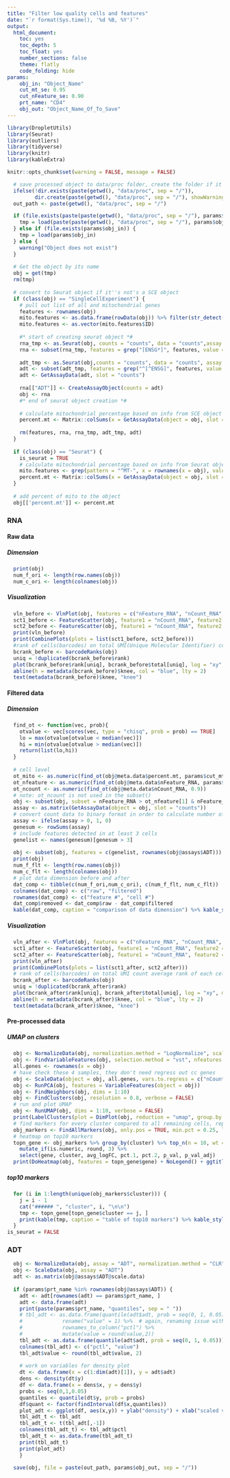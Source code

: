 ```yaml
---
title: "Filter low quality cells and features"
date: "`r format(Sys.time(), '%d %B, %Y')`"
output:
  html_document:
    toc: yes
    toc_depth: 5
    toc_float: yes
    number_sections: false
    theme: flatly
    code_folding: hide
params:
    obj_in: "Object_Name"
    cut_mt_se: 0.95
    cut_nFeature_se: 0.90
    prt_name: "CD4"
    obj_out: "Object_Name_Of_To_Save"
---
```

    
```r
library(DropletUtils)
library(Seurat)
library(outliers)
library(tidyverse)
library(knitr)
library(kableExtra)

knitr::opts_chunk$set(warning = FALSE, message = FALSE)
```

```r
  # save processed object to data/proc folder, create the folder if it doesn't exist 
  ifelse(!dir.exists(paste(getwd(), "data/proc", sep = "/")), 
         dir.create(paste(getwd(), "data/proc", sep = "/"), showWarnings = FALSE, recursive = TRUE), FALSE)
  out_path <- paste(getwd(), "data/proc", sep = "/")
```

```r
  if (file.exists(paste(paste(getwd(), "data/proc", sep = "/"), params$obj_in, sep = "/"))) {
    tmp = load(paste(paste(getwd(), "data/proc", sep = "/"), params$obj_in, sep = "/"))
  } else if (file.exists(params$obj_in)) {
    tmp = load(params$obj_in)
  } else {
    warning("Object does not exist")
  }
  
  # Get the object by its name
  obj = get(tmp)
  rm(tmp)
  
  # convert to Seurat object if it''s not's a SCE object
  if (class(obj) == "SingleCellExperiment") {
    # pull out list of all and mitochondrial genes
    features <- rownames(obj)
    mito.features <- as.data.frame(rowData(obj)) %>% filter(str_detect(Symbol, "MT-")) %>% select(ID)
    mito.features <- as.vector(mito.features$ID)
    
    #* start of creating seurat object *#
    rna_tmp <- as.Seurat(obj, counts = "counts", data = "counts",assay = "RNA", project = "SeuratObject")
    rna <- subset(rna_tmp, features = grep("[ENSG*]", features, value = TRUE))
    
    adt_tmp <- as.Seurat(obj,counts = "counts", data = "counts", assay = "ADT", project = "SeuratObject")
    adt <- subset(adt_tmp, features = grep("^[^ENSG]", features, value = TRUE))
    adt <- GetAssayData(adt, slot = "counts")
    
    rna[["ADT"]] <- CreateAssayObject(counts = adt)
    obj <- rna
    #* end of seurat object creation *#
    
    # calculate mitochondrial percentage based on info from SCE object
    percent.mt <- Matrix::colSums(x = GetAssayData(object = obj, slot = 'counts')[mito.features, ]) /  Matrix::colSums(x = GetAssayData(object = obj, slot = 'counts'))
    
    rm(features, rna, rna_tmp, adt_tmp, adt)
  }
  
  if (class(obj) == "Seurat") {
    is_seurat = TRUE
    # calculate mitochondrial percentage based on info from Seurat object
    mito.features <- grep(pattern = "^MT-", x = rownames(x = obj), value = TRUE)
    percent.mt <- Matrix::colSums(x = GetAssayData(object = obj, slot = 'counts')[mito.features, ]) / Matrix::colSums(x = GetAssayData(object = obj, slot = 'counts'))
  }
  
  # add percent of mito to the object
  obj[['percent.mt']] <- percent.mt
```

### RNA
#### Raw data
##### Dimension
```r
  print(obj)
  num_f_ori <- length(row.names(obj))
  num_c_ori <- length(colnames(obj))
```

##### Visualization 
```r
  vln_before <- VlnPlot(obj, features = c("nFeature_RNA", "nCount_RNA", "percent.mt"), pt.size = 0.005, ncol = 3) 
  sct1_before <- FeatureScatter(obj, feature1 = "nCount_RNA", feature2 = "percent.mt") + theme(legend.position="bottom") + theme(legend.title = element_blank())
  sct2_before <- FeatureScatter(obj, feature1 = "nCount_RNA", feature2 = "nFeature_RNA") + theme(legend.position="bottom") + theme(legend.title = element_blank())
  print(vln_before)
  print(CombinePlots(plots = list(sct1_before, sct2_before)))
  #rank of cells(barcodes) on total UMI(Unique Molecular Identifier) count average rank of each cell/barcode corss gene/total UMI count
  bcrank_before <- barcodeRanks(obj)
  uniq = !duplicated(bcrank_before$rank)
  plot(bcrank_before$rank[uniq], bcrank_before$total[uniq], log = "xy", main = "barcode ranking - before QC", xlab = "Rank", ylab = "Total count", cex = 0.5, cex.lab = 1.2)
  abline(h = metadata(bcrank_before)$knee, col = "blue", lty = 2) 
  text(metadata(bcrank_before)$knee, "knee")
```

#### Filtered data
##### Dimension
```r
  find_ot <- function(vec, prob){
    otvalue <- vec[scores(vec, type = "chisq", prob = prob) == TRUE]
    lo = max(otvalue[otvalue < median(vec)])
    hi = min(otvalue[otvalue > median(vec)])
    return(list(lo,hi))
  }
  
  # cell level
  ot_mito <- as.numeric(find_ot(obj@meta.data$percent.mt, params$cut_mt_se))[2]
  ot_nfeature <- as.numeric(find_ot(obj@meta.data$nFeature_RNA, params$cut_nFeature_se))
  ot_ncount <- as.numeric(find_ot(obj@meta.data$nCount_RNA, 0.9))
  # note: ot_ncount is not used in the subset()
  obj <- subset(obj, subset = nFeature_RNA > ot_nfeature[1] & nFeature_RNA < ot_nfeature[2] & percent.mt < ot_mito)
  assay <- as.matrix(GetAssayData(object = obj, slot = "counts"))
  # convert count data to binary format in order to calculate number of cells of each feature
  assay <- ifelse(assay > 0, 1, 0)
  genesum <- rowSums(assay)
  # include features detected in at least 3 cells
  genelist <- names(genesum)[genesum > 3]
  
  obj <- subset(obj, features = c(genelist, rownames(obj@assays$ADT)))  # have to specify ADT name to avoid deletion due to duplicate names between ADT and RNA
  print(obj)
  num_f_flt <- length(row.names(obj))
  num_c_flt <- length(colnames(obj))
  # plot data dimension before and after
  dat_comp <- tibble(c(num_f_ori,num_c_ori), c(num_f_flt, num_c_flt))
  colnames(dat_comp) <- c("raw", "filtered")
  rownames(dat_comp) <- c("feature #", "cell #")
  dat_comp$removed <- dat_comp$raw - dat_comp$filtered
  kable(dat_comp, caption = "comparison of data dimension") %>% kable_styling(bootstrap_options = "striped", full_width = F)
```

##### Visualization
```r
  vln_after <- VlnPlot(obj, features = c("nFeature_RNA", "nCount_RNA", "percent.mt"),  pt.size = 0.005, ncol = 3)
  sct1_after <- FeatureScatter(obj, feature1 = "nCount_RNA", feature2 = "percent.mt") + theme(legend.position="bottom") + theme(legend.title = element_blank())
  sct2_after <- FeatureScatter(obj, feature1 = "nCount_RNA", feature2 = "nFeature_RNA") + theme(legend.position="bottom") + theme(legend.title = element_blank())
  print(vln_after)
  print(CombinePlots(plots = list(sct1_after, sct2_after)))
  # rank of cells(barcodes) on total UMI count average rank of each cell/barcode corss gene/total UMI count
  bcrank_after <- barcodeRanks(obj)
  uniq = !duplicated(bcrank_after$rank)
  plot(bcrank_after$rank[uniq], bcrank_after$total[uniq], log = "xy", main = "barcode ranking - atfer QC", xlab = "Rank", ylab = "Total count", cex = 0.5, cex.lab = 1.2)
  abline(h = metadata(bcrank_after)$knee, col = "blue", lty = 2)
  text(metadata(bcrank_after)$knee, "knee")
```

#### Pre-processed data
##### UMAP on clusters
```r
  obj <- NormalizeData(obj, normalization.method = "LogNormalize", scale.factor = 10000)
  obj <- FindVariableFeatures(obj, selection.method = "vst", nfeatures = 2000)
  all.genes <- rownames(x = obj)
  # have check these 4 samples, they don't need regress out cc genes
  obj <- ScaleData(object = obj, all.genes, vars.to.regress = c("nCount_RNA", "percent.mito"))
  obj <- RunPCA(obj, features = VariableFeatures(object = obj))
  obj <- FindNeighbors(obj, dims = 1:10)
  obj <- FindClusters(obj, resolution = 0.8, verbose = FALSE)
  # run and plot UMAP
  obj <- RunUMAP(obj, dims = 1:10, verbose = FALSE)
  print(LabelClusters(plot = DimPlot(obj, reduction = "umap", group.by = "RNA_snn_res.0.8"), id = "RNA_snn_res.0.8", size = 4))
  # find markers for every cluster compared to all remaining cells, report only the positive ones
  obj_markers <- FindAllMarkers(obj, only.pos = TRUE, min.pct = 0.25, logfc.threshold = 0.25)
  # heatmap on top10 markers
  topn_gene <- obj_markers %>% group_by(cluster) %>% top_n(n = 10, wt = avg_logFC) %>%
    mutate_if(is.numeric, round, 3) %>%
    select(gene, cluster, avg_logFC, pct.1, pct.2, p_val, p_val_adj)
  print(DoHeatmap(obj, features = topn_gene$gene) + NoLegend() + ggtitle("top10 markers") + theme(axis.text = element_text(size = 4)))
```

##### top10 markers {.tabset}
```r
  for (i in 1:length(unique(obj_markers$cluster))) {
    j = i - 1
    cat("###### ", "cluster", i, "\n\n")
    tmp <- topn_gene[topn_gene$cluster == j, ]
    print(kable(tmp, caption = "table of top10 markers") %>% kable_styling(bootstrap_options = "striped", full_width = F))
  }
is_seurat = FALSE
```

### ADT
```r
  obj <- NormalizeData(obj, assay = "ADT", normalization.method = "CLR")
  obj <- ScaleData(obj, assay = "ADT")
  adt <- as.matrix(obj@assays$ADT@scale.data)
  
  if (params$prt_name %in% rownames(obj@assays$ADT)) {
    adt <- adt[rownames(adt) == params$prt_name, ]
    adt <- data.frame(adt)
    print(paste(params$prt_name, "quantiles", sep = " "))
    # tbl_adt <- as.data.frame(quantile(adt$adt, prob = seq(0, 1, 0.05))) %>%
    #             rename("value" = 1) %>%  # again, renaming issue with dplr, ok, i use the old way to rename - Nov-08-2019
    #             rownames_to_column("pctl") %>%
    #             mutate(value = round(value,2))
    tbl_adt <- as.data.frame(quantile(adt$adt, prob = seq(0, 1, 0.05))) %>% rownames_to_column("pctl")
    colnames(tbl_adt) <- c("pctl", "value")
    tbl_adt$value <- round(tbl_adt$value, 2)
    
    # work on variables for density plot
    dt <- data.frame(x = c(1:dim(adt)[1]), y = adt$adt)
    dens <- density(dt$y)
    df <- data.frame(x = dens$x, y = dens$y)
    probs <- seq(0,1,0.05)
    quantiles <- quantile(dt$y, prob = probs)
    df$quant <- factor(findInterval(df$x,quantiles))
    plot_adt <- ggplot(df, aes(x,y)) + ylab("density") + xlab("scaled values") + geom_line() + ggtitle(paste(params$prt_name, "distribution", sep = " ")) + geom_ribbon(aes(ymin = 0, ymax = y, fill = quant)) + scale_x_continuous(breaks = quantiles) + scale_fill_brewer(guide = "none") + theme(axis.text.x = element_text(angle = 90), axis.text = element_text(size = 6))
    tbl_adt_t <- tbl_adt
    tbl_adt_t <- t(tbl_adt[,-1])
    colnames(tbl_adt_t) <- tbl_adt$pctl
    tbl_adt_t <- as.data.frame(tbl_adt_t)
    print(tbl_adt_t)
    print(plot_adt)
    }
```

```r
  save(obj, file = paste(out_path, params$obj_out, sep = "/"))
```
